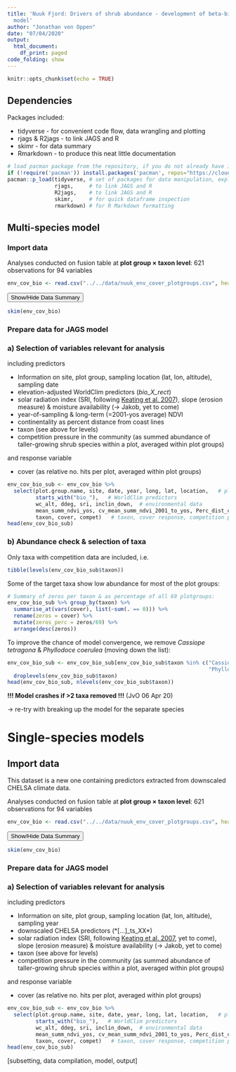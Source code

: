 ```yaml
---
title: 'Nuuk Fjord: Drivers of shrub abundance - development of beta-binomial mixture
  model'
author: "Jonathan von Oppen"
date: "07/04/2020"
output:
  html_document:
    df_print: paged
code_folding: show
---
```


```r
knitr::opts_chunk$set(echo = TRUE)
```
## Dependencies
Packages included:

* tidyverse - for convenient code flow, data wrangling and plotting
* rjags & R2jags - to link JAGS and R
* skimr - for data summary
* Rmarkdown - to produce this neat little documentation
```r
# load pacman package from the repository, if you do not already have it
if (!require('pacman')) install.packages('pacman', repos="https://cloud.r-project.org")
pacman::p_load(tidyverse, # set of packages for data manipulation, exploration and visualisation
               rjags,     # to link JAGS and R
               R2jags,    # to link JAGS and R
               skimr,     # for quick dataframe inspection
               rmarkdown) # for R Markdown formatting
```
## Multi-species model

### Import data
Analyses conducted on fusion table at **plot group $\times$ taxon level**: 621 observations for 94 variables
```r
env_cov_bio <- read.csv("../../data/nuuk_env_cover_plotgroups.csv", header = T)
```
<button class="btn btn-primary" data-toggle="collapse" data-target="#BlockName"> Show/Hide Data Summary </button>
<div id="BlockName" class="collapse">
```r
skim(env_cov_bio)
```

### Prepare data for JAGS model 
### a) Selection of variables relevant for analysis
including predictors

* Information on site, plot group, sampling location (lat, lon, altitude), sampling date 
* elevation-adjusted WorldClim predictors (*bio_X_rect*) 
* solar radiation index (SRI, following [Keating et al. 2007](http://www.bioone.org/doi/abs/10.2193/2006-359)), slope (erosion measure) & moisture availability (-> Jakob, yet to come)
* year-of-sampling & long-term (=2001-yos average) NDVI
* continentality as percent distance from coast lines
* taxon (see above for levels)
* competition pressure in the community (as summed abundance of taller-growing shrub species within a plot, averaged within plot groups)

and response variable 

* cover (as relative no. hits per plot, averaged within plot groups)
```r
env_cov_bio_sub <- env_cov_bio %>% 
  select(plot.group.name, site, date, year, long, lat, location,   # plot info / metadata
         starts_with("bio_"),   # WorldClim predictors
         wc_alt, ddeg, sri, inclin_down,  # environmental data
         mean_summ_ndvi_yos, cv_mean_summ_ndvi_2001_to_yos, Perc_dist_coast_lines, 
         taxon, cover, compet)   # taxon, cover response, competition pressure
head(env_cov_bio_sub)
```

### b) Abundance check & selection of taxa

Only taxa with competition data are included, i.e.
```r
tibble(levels(env_cov_bio_sub$taxon))
```

Some of the target taxa show low abundance for most of the plot groups:
```r
# Summary of zeros per taxon & as percentage of all 69 plotgroups:
env_cov_bio_sub %>% group_by(taxon) %>% 
  summarise_at(vars(cover), list(~sum(. == 0))) %>% 
  rename(zeros = cover) %>% 
  mutate(zeros_perc = zeros/69) %>% 
  arrange(desc(zeros))
```

To improve the chance of model convergence, we remove *Cassiope tetragona* & *Phyllodoce coerulea* (moving down the list):
```r
env_cov_bio_sub <- env_cov_bio_sub[env_cov_bio_sub$taxon %in% c("Cassiope tetragona", 
                                                                "Phyllodoce coerulea")==F,] %>% 
  droplevels(env_cov_bio_sub$taxon)
head(env_cov_bio_sub, nlevels(env_cov_bio_sub$taxon))
```
**!!! Model crashes if >2 taxa removed !!!** (JvO 06 Apr 20)

-> re-try with breaking up the model for the separate species


# Single-species models

## Import data
This dataset is a new one containing predictors extracted from downscaled CHELSA climate data.

Analyses conducted on fusion table at **plot group $\times$ taxon level**: 621 observations for 94 variables
```r
env_cov_bio <- read.csv("../../data/nuuk_env_cover_plotgroups.csv", header = T)
```
<button class="btn btn-primary" data-toggle="collapse" data-target="#BlockName"> Show/Hide Data Summary </button>
<div id="BlockName" class="collapse">
```r
skim(env_cov_bio)
```

### Prepare data for JAGS model 
### a) Selection of variables relevant for analysis
including predictors

* Information on site, plot group, sampling location (lat, lon, altitude), sampling year 
* downscaled CHELSA predictors (*[...]_ts_XX*) 
* solar radiation index (SRI, following [Keating et al. 2007](http://www.bioone.org/doi/abs/10.2193/2006-359), yet to come), slope (erosion measure) & moisture availability (-> Jakob, yet to come)
* taxon (see above for levels)
* competition pressure in the community (as summed abundance of taller-growing shrub species within a plot, averaged within plot groups)

and response variable 

* cover (as relative no. hits per plot, averaged within plot groups)
```r
env_cov_bio_sub <- env_cov_bio %>% 
  select(plot.group.name, site, date, year, long, lat, location,   # plot info / metadata
         starts_with("bio_"),   # WorldClim predictors
         wc_alt, ddeg, sri, inclin_down,  # environmental data
         mean_summ_ndvi_yos, cv_mean_summ_ndvi_2001_to_yos, Perc_dist_coast_lines, 
         taxon, cover, compet)   # taxon, cover response, competition pressure
head(env_cov_bio_sub)
```

[subsetting, data compilation, model, output]